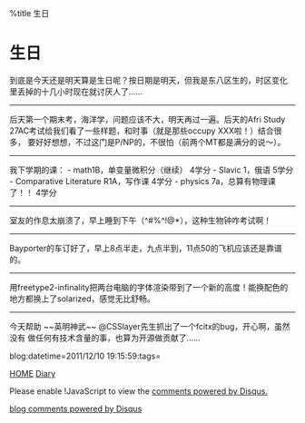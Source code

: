 %title 生日


=生日=

到底是今天还是明天算是生日呢？按日期是明天，但我是东八区生的，时区变化
里丢掉的十几小时现在就讨厌人了……

----

后天第一个期末考，海洋学，问题应该不大，明天再过一遍。后天的Afri Study
27AC考试给我们看了一些样题，和时事（就是那些occupy XXX啦！）结合很多，
要好好想想，不过这门是P/NP的，不很怕（前两个MT都是满分的说～）。

----

我下学期的课：
- math1B，单变量微积分（继续） 4学分
- Slavic 1，俄语 5学分
- Comparative Literature R1A，写作课 4学分
- physics 7a，总算有物理课了！！ 4学分

----

室友的作息太崩溃了，早上睡到下午（^#%^!@*），这种生物钟咋考试啊！

----

Bayporter的车订好了，早上8点半走，九点半到，11点50的飞机应该还是靠谱的。

----

用freetype2-infinality把两台电脑的字体渲染带到了一个新的高度！能换配色的
地方都换上了solarized，感觉无比舒畅。

----

今天帮助 ~~英明神武~~ @CSSlayer先生抓出了一个fcitx的bug，开心啊，虽然没有
做任何有技术含量的事，也算为开源做贡献了……

blog:datetime=2011/12/10 19:15:59:tags=

[[../index|HOME]]   [[diary|Diary]]

<div id="disqus_thread"></div>
<script type="text/javascript" src="comment.js">
</script>
<noscript>Please enable !JavaScript to view the <a href="http://disqus.com/?ref_noscript">comments powered by Disqus.</a></noscript>
<a href="http://disqus.com" class="dsq-brlink">blog comments powered by <span class="logo-disqus">Disqus</span></a>
<script type="text/javascript" src="count.js">
</script>

